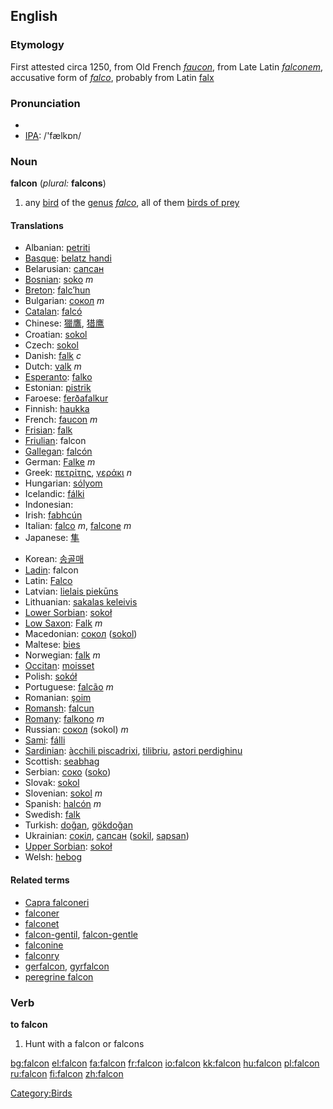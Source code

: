 {{see|falcón}}

==English==

===Etymology===
First attested circa 1250, from Old French ''[[faucon]]'', from Late Latin ''[[falconem]]'', accusative form of ''[[falco]]'', probably from Latin [[falx]] 
===Pronunciation===
*{{AHD|/fălkən/ or /fôlkən/ or /fôkən/}}
*[[w:IPA|IPA]]: /'fælkɒn/

===Noun===
'''falcon''' (''plural:'' '''falcons''') {{wikipedia}}

# any [[bird]] of the [[genus]] ''[[falco]]'', all of them [[bird of prey|birds of prey]]

==== Translations ====
{{top}}
*Albanian: [[petriti]]
*[[Basque]]: [[belatz handi]]
*Belarusian: [[сапсан]]
*[[Bosnian]]: [[soko]] ''m''
*[[Breton]]: [[falc’hun]]
*Bulgarian: [[сокол]] ''m''
*[[Catalan]]: [[falcó]]
*Chinese: [[獵鷹]], [[猎鹰]]
*Croatian: [[sokol]]
*Czech: [[sokol]]
*Danish: [[falk]] ''c''
*Dutch: [[valk]] ''m''
*[[Esperanto]]: [[falko]]
*Estonian: [[pistrik]]
*Faroese: [[ferðafalkur]]
*Finnish: [[haukka]]
*French: [[faucon]] ''m''
*[[Frisian]]: [[falk]]
*[[Friulian]]: falcon
*[[Gallegan]]: [[falcón]]
*German: [[Falke]] ''m''
*Greek: [[πετρίτης]], [[γεράκι]] ''n''
*Hungarian: [[sólyom]]
*Icelandic: [[fálki]]
*Indonesian: [[]]
*Irish: [[fabhcún]]
*Italian: [[falco]] ''m'', [[falcone]] ''m''
*Japanese: [[隼]]
{{mid}}
*Korean: [[송골매]]
*[[Ladin]]: falcon
*Latin: [[Falco]]
*Latvian: [[lielais piekūns]]
*Lithuanian: [[sakalas keleivis]]
*[[Lower Sorbian]]: [[sokoł]]
*[[Low Saxon]]: [[Falk]] ''m''
*Macedonian: [[сокол]] ([[sokol]])
*Maltese: [[bies]]
*Norwegian: [[falk]] ''m''
*[[Occitan]]: [[moisset]]
*Polish: [[sokół]]
*Portuguese: [[falcão]] ''m''
*Romanian: [[şoim]]
*[[Romansh]]: [[falcun]]
*[[Romany]]: [[falkono]] ''m''
*Russian: [[сокол]] (sokol) ''m''
*[[Sami]]: [[fálli]]
*[[Sardinian]]: [[àcchili piscadrixi]], [[tilibriu]], [[astori perdighinu]]
*Scottish: [[seabhag]]
*Serbian: [[соко]] ([[soko]])
*Slovak: [[sokol]]
*Slovenian: [[sokol]] ''m''
*Spanish: [[halcón]] ''m''
*Swedish: [[falk]]
*Turkish: [[doğan]], [[gökdoğan]]
*Ukrainian: [[сокіл]], [[сапсан]] ([[sokil]], [[sapsan]])
*[[Upper Sorbian]]: [[sokoł]]
*Welsh: [[hebog]]
{{bottom}}

====Related terms====
*[[Capra falconeri]]
*[[falconer]]
*[[falconet]]
*[[falcon-gentil]], [[falcon-gentle]]
*[[falconine]]
*[[falconry]]
*[[gerfalcon]], [[gyrfalcon]]
*[[peregrine falcon]]

===Verb===
'''to falcon'''
#Hunt with a falcon or falcons

[[Category:Birds]]

[[bg:falcon]]
[[el:falcon]]
[[fa:falcon]]
[[fr:falcon]]
[[io:falcon]]
[[kk:falcon]]
[[hu:falcon]]
[[pl:falcon]]
[[ru:falcon]]
[[fi:falcon]]
[[zh:falcon]]